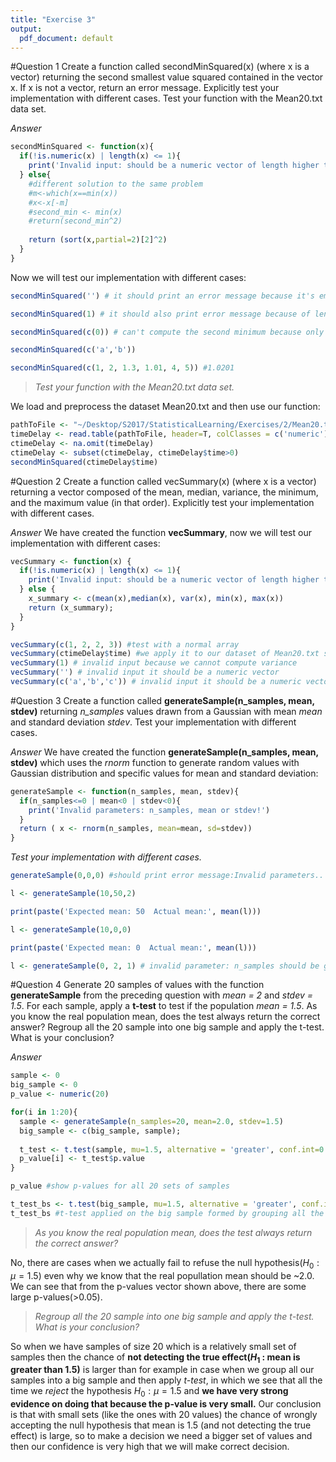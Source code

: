 ```yaml
---
title: "Exercise 3"
output:
  pdf_document: default
---
```


#Question 1
Create a function called secondMinSquared(x) (where x is a vector) returning the second smallest value squared contained in the vector x. If x is not a vector, return an error message. Explicitly test your implementation with different cases. Test your function with the Mean20.txt data set.

*Answer* 

```r

secondMinSquared <- function(x){
  if(!is.numeric(x) | length(x) <= 1){
    print('Invalid input: should be a numeric vector of length higher than 1')
  } else{
    #different solution to the same problem
    #m<-which(x==min(x))
    #x<-x[-m]
    #second_min <- min(x)
    #return(second_min^2)
    
    return (sort(x,partial=2)[2]^2)
  }
}

```

Now we will test our implementation with different cases:

```r
secondMinSquared('') # it should print an error message because it's empty
```

```r
secondMinSquared(1) # it should also print error message because of length
```


```r
secondMinSquared(c(0)) # can't compute the second minimum because only one element in vector
```

```r
secondMinSquared(c('a','b'))
```


```r
secondMinSquared(c(1, 2, 1.3, 1.01, 4, 5)) #1.0201
```


>*Test your function with the Mean20.txt data set.*

We load and preprocess the dataset Mean20.txt and then use our function: 

```r
pathToFile <- "~/Desktop/S2017/StatisticalLearning/Exercises/2/Mean20.txt"
timeDelay <- read.table(pathToFile, header=T, colClasses = c('numeric'))
ctimeDelay <- na.omit(timeDelay)
ctimeDelay <- subset(ctimeDelay, ctimeDelay$time>0)
secondMinSquared(ctimeDelay$time)
```


#Question 2
Create a function called vecSummary(x) (where x is a vector) returning a vector composed of the mean, median, variance, the minimum, and the maximum value (in that order). Explicitly test your implementation with different cases.

*Answer* We have created the function **vecSummary**, now we will test our implementation with different cases:

```r
vecSummary <- function(x) {
  if(!is.numeric(x) | length(x) <= 1){
    print('Invalid input: should be a numeric vector of length higher than 1')
  } else {
    x_summary <- c(mean(x),median(x), var(x), min(x), max(x))
    return (x_summary);
  }
}

vecSummary(c(1, 2, 2, 3)) #test with a normal array
vecSummary(ctimeDelay$time) #we apply it to our dataset of Mean20.txt so we can compare
vecSummary(1) # invalid input because we cannot compute variance
vecSummary('') # invalid input it should be a numeric vector
vecSummary(c('a','b','c')) # invalid input it should be a numeric vector
```

\pagebreak

#Question 3
Create a function called **generateSample(n_samples, mean, stdev)** returning *n_samples* values drawn from a Gaussian with mean *mean* and standard deviation *stdev*. 
Test your implementation with different cases.

*Answer* We have created the function **generateSample(n_samples, mean, stdev)** which uses the *rnorm* function to generate random values with Gaussian distribution and specific values for mean and standard deviation:

```r
generateSample <- function(n_samples, mean, stdev){
  if(n_samples<=0 | mean<0 | stdev<0){
    print('Invalid parameters: n_samples, mean or stdev!')
  }
  return ( x <- rnorm(n_samples, mean=mean, sd=stdev)) 
}

```

*Test your implementation with different cases.*

```r
generateSample(0,0,0) #should print error message:Invalid parameters..

l <- generateSample(10,50,2)

print(paste('Expected mean: 50  Actual mean:', mean(l)))

l <- generateSample(10,0,0)

print(paste('Expected mean: 0  Actual mean:', mean(l)))

l <- generateSample(0, 2, 1) # invalid parameter: n_samples should be greater than 0
```

\pagebreak

#Question 4
Generate 20 samples of values with the function **generateSample** from the preceding question with *mean = 2* and *stdev = 1.5*. For each sample, apply a **t-test** to test if the population *mean = 1.5*. As you know the real population mean, does the test always return the correct answer? Regroup all the 20 sample into one big sample and apply the t-test. What is your conclusion?

*Answer*

```r
sample <- 0
big_sample <- 0
p_value <- numeric(20)

for(i in 1:20){
  sample <- generateSample(n_samples=20, mean=2.0, stdev=1.5)
  big_sample <- c(big_sample, sample);
  
  t_test <- t.test(sample, mu=1.5, alternative = 'greater', conf.int=0.95)
  p_value[i] <- t_test$p.value
}

p_value #show p-values for all 20 sets of samples

t_test_bs <- t.test(big_sample, mu=1.5, alternative = 'greater', conf.int=0.95)
t_test_bs #t-test applied on the big sample formed by grouping all the samples together

```
>*As you know the real population mean, does the test always return the correct answer?*

No, there are cases when we actually fail to refuse the null hypothesis($H_0:\mu=1.5$) even
why we know that the real popullation mean should be ~2.0. We can see that from the 
p-values vector shown above, there are some large p-values(>0.05). 
 
>*Regroup all the 20 sample into one big sample and apply the t-test. What is your conclusion?*

So when we have samples of size 20 which is a relatively small set of samples then the 
chance of **not detecting the true effect($H_1$ : mean is greater than 1.5)** is larger than for example in case when we group all our samples into a big sample and then apply *t-test*, in which we see that all the time  we *reject* the hypothesis $H_0:\mu=1.5$ and **we have very strong evidence on doing that because the p-value is very small.**
Our conclusion is that with small sets (like the ones with 20 values) the chance of wrongly accepting the null hypothesis that mean is 1.5 (and not detecting the true effect) is large, so to make a decision we need a bigger set of values and then our confidence is very high that we will make correct decision.


